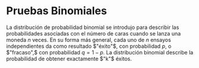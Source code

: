 # Pruebas Binomiales {-}

La distribución de probabilidad binomial se introdujo para describir las probabilidades asociadas con el número de caras cuando se lanza una moneda $n$ veces. En su forma más general, cada uno de $n$ ensayos independientes da como resultado $"éxito"$, con probabilidad $p$, o $"fracaso",$ con probabilidad $q = 1-p$. La distribución binomial describe la probabilidad de obtener exactamente $"k"$ éxitos.